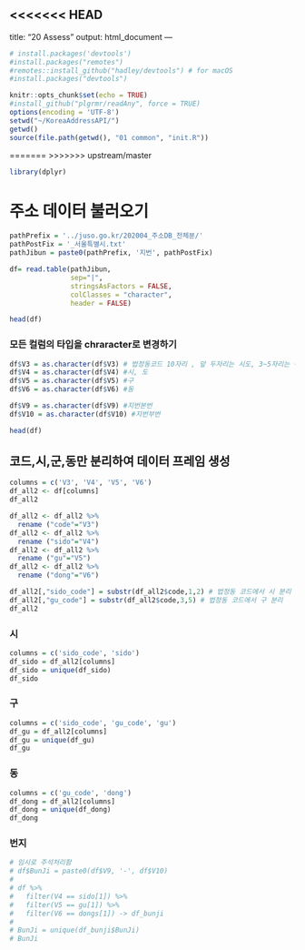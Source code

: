 <<<<<<< HEAD
---
title: "20 Assess"
output: html_document
---

```r
# install.packages('devtools')
#install.packages("remotes")
#remotes::install_github("hadley/devtools") # for macOS
#install.packages("devtools")
```

```r
knitr::opts_chunk$set(echo = TRUE)
#install_github("plgrmr/readAny", force = TRUE)
options(encoding = 'UTF-8')
setwd("~/KoreaAddressAPI/")
getwd()
source(file.path(getwd(), "01 common", "init.R"))
```

=======
>>>>>>> upstream/master
```r
library(dplyr)
```

# 주소 데이터 불러오기

```r
pathPrefix = '../juso.go.kr/202004_주소DB_전체분/'
pathPostFix = '_서울특별시.txt'
pathJibun = paste0(pathPrefix, '지번', pathPostFix)

df= read.table(pathJibun,
               sep="|",
               stringsAsFactors = FALSE,
               colClasses = "character",
               header = FALSE)

head(df)
```

### 모든 컬럼의 타입을 chraracter로 변경하기
```r
df$V3 = as.character(df$V3) # 법정동코드 10자리 , 앞 두자리는 시도, 3~5자리는 구
df$V4 = as.character(df$V4) #시, 도
df$V5 = as.character(df$V5) #구
df$V6 = as.character(df$V6) #동

df$V9 = as.character(df$V9) #지번본번
df$V10 = as.character(df$V10) #지번부번

head(df)
```

## 코드,시,군,동만 분리하여 데이터 프레임 생성

```r
columns = c('V3', 'V4', 'V5', 'V6')
df_all2 <- df[columns]
df_all2
```

```r
df_all2 <- df_all2 %>%
  rename ("code"="V3")
df_all2 <- df_all2 %>%
  rename ("sido"="V4")
df_all2 <- df_all2 %>%
  rename ("gu"="V5")
df_all2 <- df_all2 %>%
  rename ("dong"="V6")
```

```r
df_all2[,"sido_code"] = substr(df_all2$code,1,2) # 법정동 코드에서 시 분리
df_all2[,"gu_code"] = substr(df_all2$code,3,5) # 법정동 코드에서 구 분리
df_all2
```


### 시
```r
columns = c('sido_code', 'sido')
df_sido = df_all2[columns]
df_sido = unique(df_sido)
df_sido
```


### 구
```r
columns = c('sido_code', 'gu_code', 'gu')
df_gu = df_all2[columns]
df_gu = unique(df_gu)
df_gu
```
### 동
```r
columns = c('gu_code', 'dong')
df_dong = df_all2[columns]
df_dong = unique(df_dong)
df_dong
```

### 번지

```r
# 임시로 주석처리함
# df$BunJi = paste0(df$V9, '-', df$V10)
# 
# df %>%
#   filter(V4 == sido[1]) %>% 
#   filter(V5 == gu[1]) %>% 
#   filter(V6 == dongs[1]) -> df_bunji
# 
# BunJi = unique(df_bunji$BunJi)
# BunJi
```
